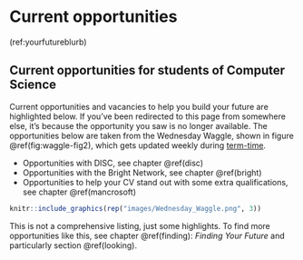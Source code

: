 # Current opportunities {#opportunities}

(ref:yourfutureblurb)

## Current opportunities for students of Computer Science

Current opportunities and vacancies to help you build your future are highlighted below. If you've been redirected to this page from somewhere else, it's because the opportunity you saw is no longer available. The opportunities below are taken from the Wednesday Waggle, shown in figure \@ref(fig:waggle-fig2), which gets updated weekly during [term-time](https://www.manchester.ac.uk/about/key-dates/).

* Opportunities with DISC, see chapter \@ref(disc)
* Opportunities with the Bright Network, see chapter \@ref(bright)
* Opportunities to help your CV stand out with some extra qualifications, see chapter \@ref(mancrosoft)

```r
knitr::include_graphics(rep("images/Wednesday_Waggle.png", 3))
```
This is not a comprehensive listing, just some highlights. To find more opportunities like this, see chapter \@ref(finding): _Finding Your Future_ and particularly section \@ref(looking).
